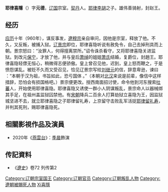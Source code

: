 '''耶律喜隱'''（{{bd|？||982年||catIdx=Yelu耶律喜隱}}）字'''元德'''，[[辽国|辽国]]宗室。[[契丹|契丹]]人。[[耶律李胡|耶律李胡]]之子。雄伟善骑射，封赵王。
== 经历 ==

[[应历|应历]]十年（960年），谋反事发，[[遼穆宗|遼穆宗]]亲自审问，因他是宗室，释放了他。不久，又反叛，被捕入狱。[[辽景宗|辽景宗]]即位，耶律喜隐听说有赦免令，自己去掉刑具而上朝。景宗怒曰：“汝罪人，何得擅离禁所。”诏令诛杀看守，又将耶律喜隐关进监狱。到改元[[保宁|保宁]]，才放了他，并与皇后[[萧绰|萧绰]]的姐姐[[萧氏_(萧绰姐)|萧氏]]结婚，复爵位，封趙王。耶律喜隐轻僄无恒心，稍微得志便骄傲。皇上曾召见他，迟到，皇上怒而鞭之，于是愤怨谋乱。被贬不久而又受召见，恰见辽景宗写给[[刘继元|刘继元]]的信，辞意卑逊，谏曰 ：“本朝于汉为祖，书旨如此，恐亏国体 。”（本朝对[[北汉|北汉]]来说是前辈，像信中这样措辞，恐怕会有损国格吧。）景宗便更改。授西南面招讨使，命令他到河东搜索[[吐蕃|吐蕃]]人，开始使用耶律喜隐。耶律喜隐又诱使一群小人阴谋叛乱，景宗命人以器械绑其手足，在祖州盖监狱囚禁他。有[[宋朝|宋朝]]降兵二百余人打算劫狱立喜隐为王，因监狱城坚进不去，就立耶律喜隐之子耶律留礼寿，上京留守击败乱军活捉[[耶律留礼寿|耶律留礼寿]]，并判其死刑，赐耶律喜隐死。

== 相關影視作品及演員 == 
*2020年《[[燕雲台|燕雲台]]》：[[季晨|季晨]]飾演

== 传記資料 ==
*《[[遼史|遼史]]》卷72 列传第2

{{DEFAULTSORT:Yeylu耶律喜隱}}
[[Category:辽朝宗室国王|Category:辽朝宗室国王]]
[[Category:辽朝官员|Category:辽朝官员]]
[[Category:辽朝叛乱人物|Category:辽朝叛乱人物]]
[[Category:遼朝被賜死人物|Category:遼朝被賜死人物]]
[[Category:耶律氏|Xi喜隱]]